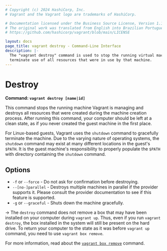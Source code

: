 ```yaml
---
# Copyright (c) 2024 HashiCorp, Inc.
# Vagrant and the Vagrant logo are trademarks of HashiCorp.

# Documentation licensed under the Business Source License, Version 1.1.
# The original work was translated from English into Brazilian Portuguese.
# https://github.com/hashicorp/vagrant/blob/main/LICENSE

layout: docs
page_title: vagrant destroy - Command-Line Interface
description: |-
  The "vagrant destroy" command is used to stop the running virtual machine and
  terminate use of all resources that were in use by that machine.
---
```


# Destroy

**Command: `vagrant destroy [name|id]`**

This command stops the running machine Vagrant is managing and
destroys all resources that were created during the machine creation process.
After running this command, your computer should be left at a clean state,
as if you never created the guest machine in the first place.

For Linux-based guests, Vagrant uses the `shutdown` command to gracefully
terminate the machine. Due to the varying nature of operating systems, the
`shutdown` command may exist at many different locations in the guest's `$PATH`.
It is the guest machine's responsibility to properly populate the `$PATH` with
directory containing the `shutdown` command.

## Options

- `-f` or `--force` - Do not ask for confirmation before destroying.
- `--[no-]parallel` - Destroys multiple machines in parallel if the provider
  supports it. Please consult the provider documentation to see if this feature
  is supported.
- `-g` or `--graceful` - Shuts down the machine gracefully.

-> The `destroy` command does not remove a box that may have been installed on
your computer during `vagrant up`. Thus, even if you run `vagrant destroy`,
the box installed in the system will still be present on the hard drive. To
return your computer to the state as it was before `vagrant up` command, you
need to use `vagrant box remove`.

For more information, read about the [`vagrant box remove`](/vagrant/docs/cli/box) command.

